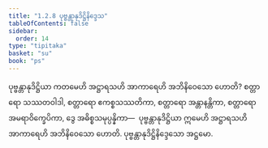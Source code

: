 ```yaml
---
title: "1.2.8 ပုဗ္ဗန္တာနုဒိဋ္ဌိနိဒ္ဒေသ"
tableOfContents: false
sidebar:
  order: 14
type: "tipitaka"
basket: "su"
book: "ps"
---
```



<DynamicBreadcrumb />

<Division number="141" book="ps">

<Paragraph number="809" book="ps">
ပုဗ္ဗန္တာနုဒိဋ္ဌိယာ ကတမေဟိ အဋ္ဌာရသဟိ အာကာရေဟိ အဘိနိဝေသော ဟောတိ? စတ္တာရော သဿတဝါဒါ, စတ္တာရော ဧကစ္စသဿတိကာ, စတ္တာရော အန္တာနန္တိကာ, စတ္တာရော အမရာဝိက္ခေပိကာ, ဒွေ အဓိစ္စသမုပ္ပန္နိကာ—  ပုဗ္ဗန္တာနုဒိဋ္ဌိယာ ဣမေဟိ အဋ္ဌာရသဟိ အာကာရေဟိ အဘိနိဝေသော ဟောတိ.

</Paragraph>
</Division>

<Paragraph number="810" type="center" book="ps">
ပုဗ္ဗန္တာနုဒိဋ္ဌိနိဒ္ဒေသော အဋ္ဌမော.
</Paragraph>